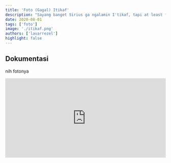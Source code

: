 ```yaml
---
title: 'Foto (Gagal) Itikaf'
description: "Sayang banget Sirius ga ngalamin I'tikaf, tapi at least foto bareng."
date: 2020-08-01
tags: ['foto']
image: './itikaf.png'
authors: ['lavarrezel']
highlight: false
---
```


## Dokumentasi
nih fotonya
<iframe
  frameBorder="0"
  height="250"
  src="https://drive.google.com/embeddedfolderview?id=1DvqIo8b5ic6jlE-638UjJ29flWu1k6im#grid"
  width="100%"
></iframe>

